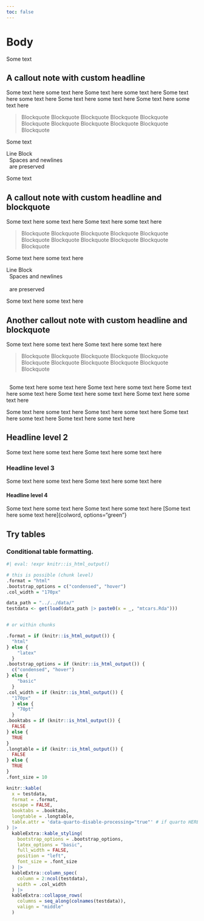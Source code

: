 ```yaml
---
toc: false
---
```


# Body

Some text


::: {.callout-note icon=false}

## A callout note with custom headline

Some text here some text here 
Some text here some text here 
Some text here some text here 
Some text here some text here 
Some text here some text here 


:::


> Blockquote Blockquote Blockquote Blockquote 
Blockquote Blockquote Blockquote Blockquote 
Blockquote Blockquote Blockquote 

Some text


| Line Block
|   Spaces and newlines
|   are preserved

Some text

::: {.callout-note icon=false}

## A callout note with custom headline and blockquote

Some text here some text here 
Some text here some text here

> Blockquote Blockquote Blockquote Blockquote 
Blockquote Blockquote Blockquote Blockquote 
Blockquote Blockquote Blockquote 

Some text here some text here

| Line Block
|   Spaces and newlines
|
|   are preserved

Some text here some text here 
 

:::


::: {.callout-note icon=false}

## Another callout note with custom headline and blockquote

Some text here some text here 
Some text here some text here

> Blockquote Blockquote Blockquote Blockquote 
Blockquote Blockquote Blockquote Blockquote 
Blockquote Blockquote Blockquote

|
|   Some text here some text here Some text here some text here Some text here some text here Some text here some text here Some text here some text here 
Some text here some text here Some text here some text here Some text here some text here Some text here some text here 

:::


## Headline level 2

Some text here some text here 
Some text here some text here 

### Headline level 3

Some text here some text here 
Some text here some text here 

#### Headline level 4

Some text here some text here 
Some text here some text here 
[Some text here some text here]{colword, options="green"}


## Try tables


### Conditional table formatting.


```r
#| eval: !expr knitr::is_html_output()

# this is possible (chunk level)
.format = "html"
.bootstrap_options = c("condensed", "hover")
.col_width = "170px" 

```


```r


data_path = "../../data/"
testdata <- get(load(data_path |> paste0(x = _, "mtcars.Rda")))


# or within chunks

.format = if (knitr::is_html_output()) {
  "html"
} else {
    "latex"
  }
.bootstrap_options = if (knitr::is_html_output()) {
  c("condensed", "hover")
} else {
    "basic"
  }
.col_width = if (knitr::is_html_output()) {
  "170px"
  } else {
    "70pt"
  }
.booktabs = if (knitr::is_html_output()) {
  FALSE
} else {
  TRUE
}
.longtable = if (knitr::is_html_output()) {
  FALSE
} else {
  TRUE
}
.font_size = 10

knitr::kable(
  x = testdata,
  format = .format,
  escape = FALSE,
  booktabs = .booktabs,
  longtable = .longtable,
  table.attr = 'data-quarto-disable-processing="true"' # if quarto HERE
) |>
  kableExtra::kable_styling(
    bootstrap_options = .bootstrap_options, 
    latex_options = "basic",
    full_width = FALSE,
    position = "left",
    font_size = .font_size
  ) |> 
  kableExtra::column_spec(
    column = 2:ncol(testdata),
    width = .col_width
  ) |>
  kableExtra::collapse_rows(
    columns = seq_along(colnames(testdata)),
    valign = "middle"
  ) 

```




